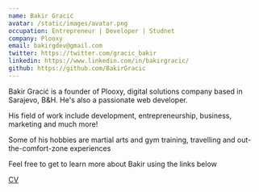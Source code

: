 ```yaml
---
name: Bakir Gracić
avatar: /static/images/avatar.png
occupation: Entrepreneur | Developer | Studnet
company: Plooxy
email: bakirgdev@gmail.com
twitter: https://twitter.com/gracic_bakir
linkedin: https://www.linkedin.com/in/bakirgracic/
github: https://github.com/BakirGracic
---
```


Bakir Gracić is a founder of Plooxy, digital solutions company based in Sarajevo, B&H. He's also a passionate web developer.

His field of work include development, entrepreneurship, business, marketing and much more!

Some of his hobbies are martial arts and gym training, travelling and out-the-comfort-zone experiences

Feel free to get to learn more about Bakir using the links below

[CV](/cv/)
